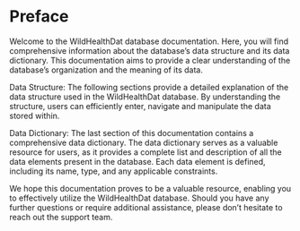 # Preface {.unnumbered}

Welcome to the WildHealthDat database documentation. Here, you will find comprehensive information about the database's data structure and its data dictionary. This documentation aims to provide a clear understanding of the database's organization and the meaning of its data.

Data Structure:
The following sections provide a detailed explanation of the data structure used in the WildHealthDat database. By understanding the structure, users can efficiently enter, navigate and manipulate the data stored within.

Data Dictionary:
The last section of this documentation contains a comprehensive data dictionary. The data dictionary serves as a valuable resource for users, as it provides a complete list and description of all the data elements present in the database. Each data element is defined, including its name, type, and any applicable constraints.

We hope this documentation proves to be a valuable resource, enabling you to effectively utilize the WildHealthDat database. Should you have any further questions or require additional assistance, please don't hesitate to reach out the support team.

